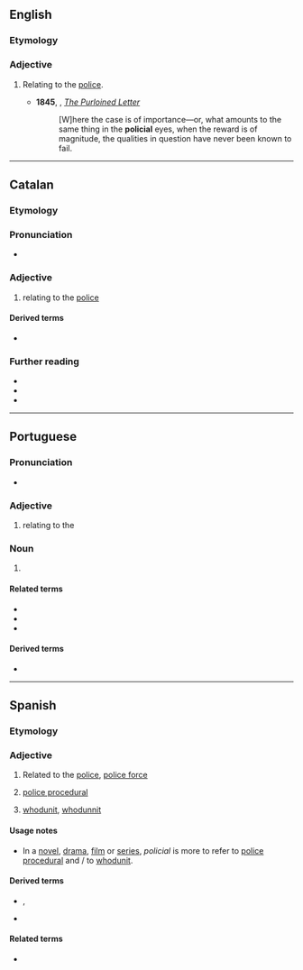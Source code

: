 ==English==

===Etymology===
{{suffix|en|police|ial}}

===Adjective===
{{en-adj|-}}

# {{lb|en|archaic}} Relating to the [[police]].
#* '''1845''', {{w|Edgar Allan Poe}}, ''[[s:Tales (Poe)/The Purloined Letter|The Purloined Letter]]''
#*: [W]here the case is of importance—or, what amounts to the same thing in the '''policial''' eyes, when the reward is of magnitude, the qualities in question have never been known to fail.

----

==Catalan==

===Etymology===
{{af|ca|policia|-al}}

===Pronunciation===
* {{ca-IPA}}

===Adjective===
{{ca-adj|mf}}

# relating to the [[police]]
#: {{syn|ca|policíac}}

====Derived terms====
* {{l|ca|brutalitat policial}}

===Further reading===
* {{R:IEC2}}
* {{R:GDLC}}
* {{R:DNV}}

----

==Portuguese==

===Pronunciation===
* {{a|Brazil}} {{IPA|pt|/pu.li.si.ˈaw/}}

===Adjective===
{{pt-adj|policia|l}}

# relating to the {{l|en|police}}

===Noun===
{{pt-noun|m-f}}

# {{l|en|police officer}}
#: {{syn|pt|polícia|guarda}}

====Related terms====
* {{l|pt|polícia}}
* {{l|pt|policiamento}}
* {{l|pt|policiar}}

====Derived terms====
* {{l|pt|parapolicial}}

----

==Spanish==

===Etymology===
{{suffix|es|policía|al}}

===Adjective===
{{es-adj|pl=policiales}}

# {{lb|es|Spain}} Related to the [[police]], [[police force]]
#: {{syn|es|policíaco|policíaca|policiaco|policiaca}}
# [[police procedural]]
#: {{syn|es|de policías}}
# [[whodunit]], [[whodunnit]] {{q|UK}}
#: {{syn|es|policíaco|policíaca|policiaco|policiaca}}

====Usage notes====
* In a [[novel]], [[drama]], [[film]] or [[series]], ''policial'' is more to refer to [[police procedural]] and {{m|es|policiaco}}/{{m|es|policíaco}} to [[whodunit]].

====Derived terms====
* {{sense|whodunit}} {{l|es|novela policiaca|g=f}}, {{l|es|serie de televisión policíaca|g=f}}
* {{l|es|parapolicial}}

====Related terms====
* {{l|es|policía|g=f}}
